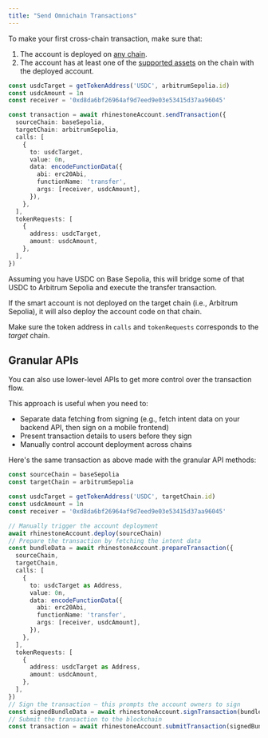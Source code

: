 ```yaml
---
title: "Send Omnichain Transactions"
---
```



To make your first cross-chain transaction, make sure that:

1) The account is deployed on [any chain](../../home/introduction/supported-chains).
2) The account has at least one of the [supported assets](../../home/introduction/supported-chains) on the chain with the deployed account.

```ts
const usdcTarget = getTokenAddress('USDC', arbitrumSepolia.id)
const usdcAmount = 1n
const receiver = '0xd8da6bf26964af9d7eed9e03e53415d37aa96045'

const transaction = await rhinestoneAccount.sendTransaction({
  sourceChain: baseSepolia,
  targetChain: arbitrumSepolia,
  calls: [
    {
      to: usdcTarget,
      value: 0n,
      data: encodeFunctionData({
        abi: erc20Abi,
        functionName: 'transfer',
        args: [receiver, usdcAmount],
      }),
    },
  ],
  tokenRequests: [
    {
      address: usdcTarget,
      amount: usdcAmount,
    },
  ],
})
```

Assuming you have USDC on Base Sepolia, this will bridge some of that USDC to Arbitrum Sepolia and execute the transfer transaction.

If the smart account is not deployed on the target chain (i.e., Arbitrum Sepolia), it will also deploy the account code on that chain.

<Note>Make sure the token address in `calls` and `tokenRequests` corresponds to the _target_ chain.</Note>

## Granular APIs

You can also use lower-level APIs to get more control over the transaction flow.

This approach is useful when you need to:
- Separate data fetching from signing (e.g., fetch intent data on your backend API, then sign on a mobile frontend)
- Present transaction details to users before they sign
- Manually control account deployment across chains

Here's the same transaction as above made with the granular API methods:

```ts
const sourceChain = baseSepolia
const targetChain = arbitrumSepolia

const usdcTarget = getTokenAddress('USDC', targetChain.id)
const usdcAmount = 1n
const receiver = '0xd8da6bf26964af9d7eed9e03e53415d37aa96045'

// Manually trigger the account deployment
await rhinestoneAccount.deploy(sourceChain)
// Prepare the transaction by fetching the intent data
const bundleData = await rhinestoneAccount.prepareTransaction({
  sourceChain,
  targetChain,
  calls: [
    {
      to: usdcTarget as Address,
      value: 0n,
      data: encodeFunctionData({
        abi: erc20Abi,
        functionName: 'transfer',
        args: [receiver, usdcAmount],
      }),
    },
  ],
  tokenRequests: [
    {
      address: usdcTarget as Address,
      amount: usdcAmount,
    },
  ],
})
// Sign the transaction — this prompts the account owners to sign
const signedBundleData = await rhinestoneAccount.signTransaction(bundleData)
// Submit the transaction to the blockchain
const transaction = await rhinestoneAccount.submitTransaction(signedBundleData)
```

<SnippetOmnichainTransactions />
